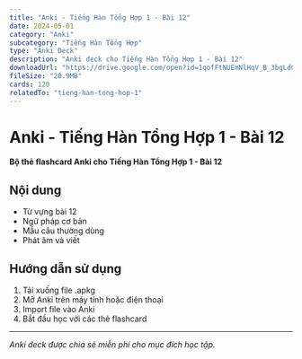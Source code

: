 ```yaml
---
title: "Anki - Tiếng Hàn Tổng Hợp 1 - Bài 12"
date: 2024-05-01
category: "Anki"
subcategory: "Tiếng Hàn Tổng Hợp"
type: "Anki Deck"
description: "Anki deck cho Tiếng Hàn Tổng Hợp 1 - Bài 12"
downloadUrl: "https://drive.google.com/open?id=1qofFtNUEmNlHqV_B_3bgLdChdPHS51SI&usp=drive_fs"
fileSize: "20.9MB"
cards: 120
relatedTo: "tieng-han-tong-hop-1"
---
```


# Anki - Tiếng Hàn Tổng Hợp 1 - Bài 12

**Bộ thẻ flashcard Anki cho Tiếng Hàn Tổng Hợp 1 - Bài 12**

## Nội dung

- Từ vựng bài 12
- Ngữ pháp cơ bản
- Mẫu câu thường dùng
- Phát âm và viết

## Hướng dẫn sử dụng

1. Tải xuống file .apkg
2. Mở Anki trên máy tính hoặc điện thoại
3. Import file vào Anki
4. Bắt đầu học với các thẻ flashcard

---

*Anki deck được chia sẻ miễn phí cho mục đích học tập.*
